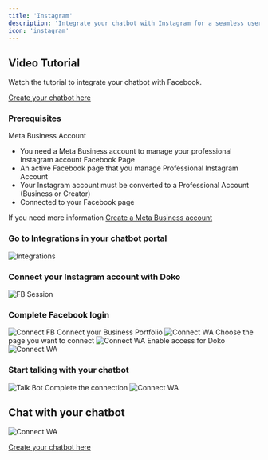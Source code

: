 ```yaml
---
title: 'Instagram'
description: 'Integrate your chatbot with Instagram for a seamless user experience.'
icon: 'instagram'
---
```

## Video Tutorial
<Card title="Watch the tutorial" icon="youtube" href="https://youtu.be/MQo6b_1Nfrs">
  Watch the tutorial to integrate your chatbot with Facebook.
</Card>

[Create your chatbot here](https://doko-ai.com/en/sign-up)

### Prerequisites

Meta Business Account
- You need a Meta Business account to manage your professional Instagram account
Facebook Page
- An active Facebook page that you manage
Professional Instagram Account
- Your Instagram account must be converted to a Professional Account (Business or Creator)
- Connected to your Facebook page

<Note>If you need more information [Create a Meta Business account](https://www.facebook.com/business/help/898752960195806) </Note>

<Steps>
    <Step>
        <h3>Go to Integrations in your chatbot portal</h3>
       <Frame>
  <img src="/images/integraciones.ig.png" alt="Integrations" />
</Frame>
    </Step>
     <Step>
        <h3>Connect your Instagram account with Doko</h3>
       <Frame>
  <img src="/images/conectar-ig.png" alt="FB Session" />
</Frame>
    </Step>
    <Step>
        <h3>Complete Facebook login</h3>
       <Frame>
  <img src="/images/1-ig.png" alt="Connect FB" />
</Frame>
  Connect your Business Portfolio
 <Frame>
  <img src="/images/conectar-pc.png" alt="Connect WA" />
</Frame>
Choose the page you want to connect
<Frame>
<img src="/images/3-ig.png" alt="Connect WA" />
</Frame>
Enable access for Doko
<Frame>
<img src="/images/4-ig.png" alt="Connect WA" />
</Frame>
    </Step>
    <Step>
        <h3>Start talking with your chatbot</h3>
       <Frame>
  <img src="/images/habla-bot.png" alt="Talk Bot" />
</Frame>
Complete the connection
<Frame>
<img src="/images/5.png" alt="Connect WA" />
</Frame>
    </Step>
</Steps>

## Chat with your chatbot
<Frame>
<img src="/images/conectado-ig.png" alt="Connect WA" />
</Frame>

[Create your chatbot here](https://doko-ai.com/en/sign-up) 